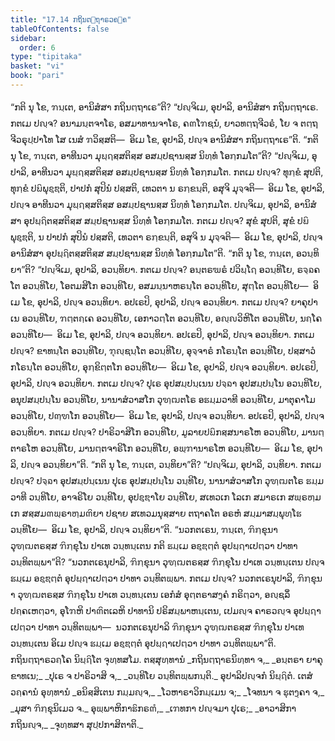 ```yaml
---
title: "17.14 ກຖິນຕ຺ຖາຣວຄ຺ຄ"
tableOfContents: false
sidebar:
  order: 6
type: "tipitaka"
basket: "vi"
book: "pari"
---
```



<DynamicBreadcrumb />

<Division number="465" book="pari">

<Paragraph number="2178" book="pari">
“ກຕິ ນຸ ໂຂ, ຠນ຺ເຕ, ອານິສໍສາ ກຖິນຕ຺ຖາເຣ”ຕິ?
</Paragraph>

<Paragraph number="2179" book="pari">
“ປຎ຺ຈິເມ, ອຸປາລິ, ອານິສໍສາ ກຖິນຕ຺ຖາເຣ. ກຕເມ ປຎ຺ຈ? ອນາມນ຺ຕຈາໂຣ, ອສມາທານຈາໂຣ, ຄຓໂຠຊນໍ, ຍາວທຕ຺ຖຈີວຣໍ, ໂຍ ຈ ຕຕ຺ຖ ຈີວຣຸປ຺ປາໂທ ໂສ ເນສໍ ຠວິສ຺ສຕິ—  ອິເມ ໂຂ, ອຸປາລິ, ປຎ຺ຈ ອານິສໍສາ ກຖິນຕ຺ຖາເຣ”ຕິ.
</Paragraph>

</Division>
<Division number="466" book="pari">

<Paragraph number="2180" book="pari">
“ກຕິ ນຸ ໂຂ, ຠນ຺ເຕ, ອາທີນວາ ມຸຏ຺ຐສ຺ສຕິສ຺ສ ອສມ຺ປຊານສ຺ສ ນິທ຺ທໍ ໂອກ຺ກມໂຕ”ຕິ?
</Paragraph>

<Paragraph number="2181" book="pari">
“ປຎ຺ຈິເມ, ອຸປາລິ, ອາທີນວາ ມຸຏ຺ຐສ຺ສຕິສ຺ສ ອສມ຺ປຊານສ຺ສ ນິທ຺ທໍ ໂອກ຺ກມໂຕ. ກຕເມ ປຎ຺ຈ? ທຸກ຺ຂໍ ສຸປຕິ, ທຸກ຺ຂໍ ປຏິພຸຊ຺ຌຕິ, ປາປກໍ ສຸປິນໍ ປສ຺ສຕິ, ເທວຕາ ນ ຣກ຺ຂນ຺ຕິ, ອສຸຈິ ມຸຈ຺ຈຕິ—  ອິເມ ໂຂ, ອຸປາລິ, ປຎ຺ຈ ອາທີນວາ ມຸຏ຺ຐສ຺ສຕິສ຺ສ ອສມ຺ປຊານສ຺ສ ນິທ຺ທໍ ໂອກ຺ກມໂຕ.
</Paragraph>

<Paragraph number="2182" book="pari">
ປຎ຺ຈິເມ, ອຸປາລິ, ອານິສໍສາ ອຸປຏ຺ຐິຕສ຺ສຕິສ຺ສ ສມ຺ປຊານສ຺ສ ນິທ຺ທໍ ໂອກ຺ກມໂຕ. ກຕເມ ປຎ຺ຈ? ສຸຂໍ ສຸປຕິ, ສຸຂໍ ປຏິພຸຊ຺ຌຕິ, ນ ປາປກໍ ສຸປິນໍ ປສ຺ສຕິ, ເທວຕາ ຣກ຺ຂນ຺ຕິ, ອສຸຈິ ນ ມຸຈ຺ຈຕິ—  ອິເມ ໂຂ, ອຸປາລິ, ປຎ຺ຈ ອານິສໍສາ ອຸປຏ຺ຐິຕສ຺ສຕິສ຺ສ ສມ຺ປຊານສ຺ສ ນິທ຺ທໍ ໂອກ຺ກມໂຕ”ຕິ.
</Paragraph>

</Division>
<Division number="467" book="pari">

<Paragraph number="2183" book="pari">
“ກຕິ ນຸ ໂຂ, ຠນ຺ເຕ, ອວນ຺ທິຍາ”ຕິ?
</Paragraph>

<Paragraph number="2184" book="pari">
“ປຎ຺ຈິເມ, ອຸປາລິ, ອວນ຺ທິຍາ. ກຕເມ ປຎ຺ຈ? ອນ຺ຕຣຆຣໍ ປວິຏ຺ໂຐ ອວນ຺ທິໂຍ, ຣຈ຺ຉຄໂຕ ອວນ຺ທິໂຍ, ໂອຕມສິໂກ ອວນ຺ທິໂຍ, ອສມນ຺ນາຫຣນ຺ໂຕ ອວນ຺ທິໂຍ, ສຸຕ຺ໂຕ ອວນ຺ທິໂຍ—  ອິເມ ໂຂ, ອຸປາລິ, ປຎ຺ຈ ອວນ຺ທິຍາ.
</Paragraph>

<Paragraph number="2185" book="pari">
ອປເຣປິ, ອຸປາລິ, ປຎ຺ຈ ອວນ຺ທິຍາ. ກຕເມ ປຎ຺ຈ? ຍາຄຸປາເນ ອວນ຺ທິໂຍ, ຠຕ຺ຕຄ຺ເຄ ອວນ຺ທິໂຍ, ເອກາວຕ຺ໂຕ ອວນ຺ທິໂຍ, ອຎ຺ຎວິຫິໂຕ ອວນ຺ທິໂຍ, ນຄ຺ໂຄ ອວນ຺ທິໂຍ—  ອິເມ ໂຂ, ອຸປາລິ, ປຎ຺ຈ ອວນ຺ທິຍາ.
</Paragraph>

<Paragraph number="2186" book="pari">
ອປເຣປິ, ອຸປາລິ, ປຎ຺ຈ ອວນ຺ທິຍາ. ກຕເມ ປຎ຺ຈ? ຂາທນ຺ໂຕ ອວນ຺ທິໂຍ, ຠຸຎ຺ຊນ຺ໂຕ ອວນ຺ທິໂຍ, ອຸຈ຺ຈາຣໍ ກໂຣນ຺ໂຕ ອວນ຺ທິໂຍ, ປສ຺ສາວໍ ກໂຣນ຺ໂຕ ອວນ຺ທິໂຍ, ອຸກ຺ຂິຕ຺ຕໂກ ອວນ຺ທິໂຍ—  ອິເມ ໂຂ, ອຸປາລິ, ປຎ຺ຈ ອວນ຺ທິຍາ.
</Paragraph>

<Paragraph number="2187" book="pari">
ອປເຣປິ, ອຸປາລິ, ປຎ຺ຈ ອວນ຺ທິຍາ. ກຕເມ ປຎ຺ຈ? ປຸເຣ ອຸປສມ຺ປນ຺ເນນ ປຈ຺ຉາ ອຸປສມ຺ປນ຺ໂນ ອວນ຺ທິໂຍ, ອນຸປສມ຺ປນ຺ໂນ ອວນ຺ທິໂຍ, ນານາສໍວາສໂກ ວຸຑ຺ຒຕໂຣ ອຘມ຺ມວາທີ ອວນ຺ທິໂຍ, ມາຕຸຄາໂມ ອວນ຺ທິໂຍ, ປຓ຺ຑໂກ ອວນ຺ທິໂຍ—  ອິເມ ໂຂ, ອຸປາລິ, ປຎ຺ຈ ອວນ຺ທິຍາ.
</Paragraph>

<Paragraph number="2188" book="pari">
ອປເຣປິ, ອຸປາລິ, ປຎ຺ຈ ອວນ຺ທິຍາ. ກຕເມ ປຎ຺ຈ? ປາຣິວາສິໂກ ອວນ຺ທິໂຍ, ມູລາຍປຏິກສ຺ສນາຣໂຫ ອວນ຺ທິໂຍ, ມານຕ຺ຕາຣໂຫ ອວນ຺ທິໂຍ, ມານຕ຺ຕຈາຣິໂກ ອວນ຺ທິໂຍ, ອພ຺ຠານາຣໂຫ ອວນ຺ທິໂຍ—  ອິເມ ໂຂ, ອຸປາລິ, ປຎ຺ຈ ອວນ຺ທິຍາ”ຕິ.
</Paragraph>

</Division>
<Division number="468" book="pari">

<Paragraph number="2189" book="pari">
“ກຕິ ນຸ ໂຂ, ຠນ຺ເຕ, ວນ຺ທິຍາ”ຕິ?
</Paragraph>

<Paragraph number="2190" book="pari">
“ປຎ຺ຈິເມ, ອຸປາລິ, ວນ຺ທິຍາ. ກຕເມ ປຎ຺ຈ? ປຈ຺ຉາ ອຸປສມ຺ປນ຺ເນນ ປຸເຣ ອຸປສມ຺ປນ຺ໂນ ວນ຺ທິໂຍ, ນານາສໍວາສໂກ ວຸຑ຺ຒຕໂຣ ຘມ຺ມວາທີ ວນ຺ທິໂຍ, ອາຈຣິໂຍ ວນ຺ທິໂຍ, ອຸປຊ຺ຌາໂຍ ວນ຺ທິໂຍ, ສເທວເກ ໂລເກ ສມາຣເກ ສພ຺ຣຫ຺ມເກ ສສ຺ສມຓພ຺ຣາຫ຺ມຓິຍາ ປຊາຍ ສເທວມນຸສ຺ສາຍ ຕຖາຄໂຕ ອຣຫໍ ສມ຺ມາສມ຺ພຸທ຺ໂຘ ວນ຺ທິໂຍ—  ອິເມ ໂຂ, ອຸປາລິ, ປຎ຺ຈ ວນ຺ທິຍາ”ຕິ.
</Paragraph>

</Division>
<Division number="469" book="pari">

<Paragraph number="2191" book="pari">
“ນວກຕເຣນ, ຠນ຺ເຕ, ຠິກ຺ຂຸນາ ວຸຑ຺ຒຕຣສ຺ສ ຠິກ຺ຂຸໂນ ປາເທ ວນ຺ທນ຺ເຕນ ກຕິ ຘມ຺ເມ ອຊ຺ຌຕ຺ຕໍ ອຸປຏ຺ຐາເປຕ຺ວາ ປາທາ ວນ຺ທິຕພ຺ພາ”ຕິ?
</Paragraph>

<Paragraph number="2192" book="pari">
“ນວກຕເຣນຸປາລິ, ຠິກ຺ຂຸນາ ວຸຑ຺ຒຕຣສ຺ສ ຠິກ຺ຂຸໂນ ປາເທ ວນ຺ທນ຺ເຕນ ປຎ຺ຈ ຘມ຺ເມ ອຊ຺ຌຕ຺ຕໍ ອຸປຏ຺ຐາເປຕ຺ວາ ປາທາ ວນ຺ທິຕພ຺ພາ. ກຕເມ ປຎ຺ຈ? ນວກຕເຣນຸປາລິ, ຠິກ຺ຂຸນາ ວຸຑ຺ຒຕຣສ຺ສ ຠິກ຺ຂຸໂນ ປາເທ ວນ຺ທນ຺ເຕນ ເອກໍສໍ ອຸຕ຺ຕຣາສງ຺ຄໍ ກຣິຕ຺ວາ, ອຎ຺ຊລິໍ ປຄ຺ຄເຫຕ຺ວາ, ອຸໂຠຫິ ປາຓິຕເລຫິ ປາທານິ ປຣິສມ຺ພາຫນ຺ເຕນ, ເປມຎ຺ຈ ຄາຣວຎ຺ຈ ອຸປຏ຺ຐາເປຕ຺ວາ ປາທາ ວນ຺ທິຕພ຺ພາ—  ນວກຕເຣນຸປາລິ ຠິກ຺ຂຸນາ ວຸຑ຺ຒຕຣສ຺ສ ຠິກ຺ຂຸໂນ ປາເທ ວນ຺ທນ຺ເຕນ ອິເມ ປຎ຺ຈ ຘມ຺ເມ ອຊ຺ຌຕ຺ຕໍ ອຸປຏ຺ຐາເປຕ຺ວາ ປາທາ ວນ຺ທິຕພ຺ພາ”ຕິ.

</Paragraph>
</Division>

<Paragraph number="2193" type="center" book="pari">
ກຖິນຕ຺ຖາຣວຄ຺ໂຄ ນິຏ຺ຐິໂຕ ຈຸທ຺ທສໂມ.



</Paragraph>

<Paragraph number="2194" type="center" book="pari">
ຕສ຺ສຸທ຺ທານໍ


</Paragraph>

<Paragraph number="2195" type="verses" book="pari">
_ກຖິນຕ຺ຖາຣນິທ຺ທາ ຈ,_  
_ອນ຺ຕຣາ ຍາຄຸຂາທເນ;_  
_ປຸເຣ ຈ ປາຣິວາສິ ຈ,_  
_ວນ຺ທິໂຍ ວນ຺ທິຕພ຺ພກນ຺ຕິ._  


</Paragraph>

<Paragraph number="2196" type="center" book="pari">
ອຸປາລິປຎ຺ຈກໍ ນິຏ຺ຐິຕໍ.



</Paragraph>

<Paragraph number="2197" type="center" book="pari">
ເຕສໍ ວຄ຺ຄານໍ ອຸທ຺ທານໍ


</Paragraph>

<Paragraph number="2198" type="verses" book="pari">
_ອນິສ຺ສິເຕນ ກມ຺ມຎ຺ຈ,_  
_ໂວຫາຣາວິກມ຺ເມນ ຈ;_  
_ໂຈທນາ ຈ ຘຸຕງ຺ຄາ ຈ,_  
_ມຸສາ ຠິກ຺ຂຸນິເມວ ຈ._  

</Paragraph>

<Paragraph number="2199" type="verses" book="pari">
ອຸພ຺ພາຫິກາຘິກຣຓໍ,_  
_ເຠທກາ ປຎ຺ຈມາ ປຸເຣ;_  
_ອາວາສິກາ ກຖິນຎ຺ຈ,_  
_ຈຸທ຺ທສາ ສຸປ຺ປກາສິຕາຕິ._
</Paragraph>